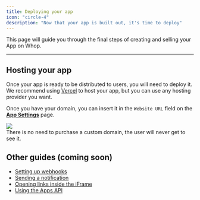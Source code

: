 ```yaml
---
title: Deploying your app
icon: "circle-4"
description: "Now that your app is built out, it's time to deploy"
---
```


This page will guide you through the final steps of creating and selling your App on Whop.

---

## Hosting your app

Once your app is ready to be distributed to users, you will need to deploy it. We recommend using [Vercel](https://vercel.com) to host your app, but you can use any hosting provider you want.

Once you have your domain, you can insert it in the `Website URL` field on the [**App Settings**](https://dash.whop.com/settings/developer) page.

<Frame>
  <img src="https://imgur.com/WbUJqNk.png" />
</Frame>

<br />

<Tip>
  There is no need to purchase a custom domain, the user will never get to see
  it.
</Tip>

## Other guides (coming soon)

- [Setting up webhooks](/sdk/webhooks)
- [Sending a notification](/apps/notifications)
- [Opening links inside the iFrame](/sdk/iframe)
- [Using the Apps API](/api-reference/v5/apps/overview)
